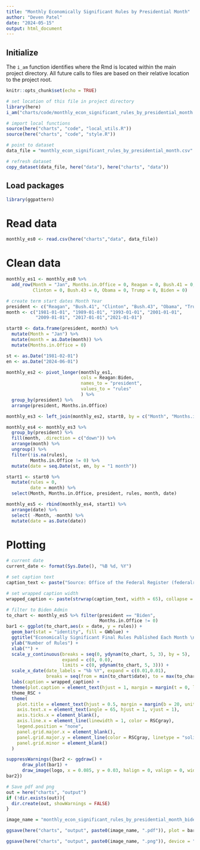 ```yaml
---
title: "Monthly Economically Significant Rules by Presidential Month"
author: "Deven Patel"
date: "2024-05-15"
output: html_document
---
```


## Initialize

The `i_am` function identifies where the Rmd is located within the main project directory. All future calls to files are based on their relative location to the project root.

```r
knitr::opts_chunk$set(echo = TRUE)

# set location of this file in project directory
library(here)
i_am("charts/code/monthly_econ_significant_rules_by_presidential_month.Rmd")

# import local functions
source(here("charts", "code", "local_utils.R"))
source(here("charts", "code", "style.R"))

# point to dataset
data_file = "monthly_econ_significant_rules_by_presidential_month.csv"

# refresh dataset
copy_dataset(data_file, here("data"), here("charts", "data"))

```

## Load packages

```r
library(ggpattern)
```

# Read data

```r
monthly_es0 <- read.csv(here("charts","data", data_file))
```

# Clean data
```r
monthly_es1 <- monthly_es0 %>% 
  add_row(Month = "Jan", Months.in.Office = 0, Reagan = 0, Bush.41 = 0, 
          Clinton = 0, Bush.43 = 0, Obama = 0, Trump = 0, Biden = 0)

# create term start dates Month Year
president <- c("Reagan", "Bush.41", "Clinton", "Bush.43", "Obama", "Trump", "Biden")
month <- c("1981-01-01", "1989-01-01", "1993-01-01", "2001-01-01", 
           "2009-01-01", "2017-01-01","2021-01-01")

start0 <- data.frame(president, month) %>% 
  mutate(Month = "Jan") %>% 
  mutate(month = as.Date(month)) %>% 
  mutate(Months.in.Office = 0)

st <- as.Date("1981-02-01")
en <- as.Date("2024-06-01")

monthly_es2 <- pivot_longer(monthly_es1,
                            cols = Reagan:Biden,
                            names_to = "president",
                            values_to = "rules"
                            ) %>% 
  group_by(president) %>% 
  arrange(president, Months.in.Office)

monthly_es3 <- left_join(monthly_es2, start0, by = c("Month", "Months.in.Office", "president"))

monthly_es4 <- monthly_es3 %>% 
  group_by(president) %>% 
  fill(month, .direction = c("down")) %>% 
  arrange(month) %>% 
  ungroup() %>% 
  filter(!is.na(rules),
         Months.in.Office != 0) %>% 
  mutate(date = seq.Date(st, en, by = "1 month"))

start1 <- start0 %>% 
  mutate(rules = 0,
         date = month) %>% 
  select(Month, Months.in.Office, president, rules, month, date)

monthly_es5 <- rbind(monthly_es4, start1) %>% 
  arrange(date) %>% 
  select( -Month, -month) %>% 
  mutate(date = as.Date(date))

```

# Plotting
```r
# current date
current_date <- format(Sys.Date(), "%B %d, %Y")

# set caption text
caption_text <- paste("Source: Office of the Federal Register (federalregister.gov)\n\nUpdated", current_date)

# set wrapped caption width
wrapped_caption <- paste(strwrap(caption_text, width = 65), collapse = "\n")

# filter to Biden Admin
to_chart <- monthly_es5 %>% filter(president == "Biden",
                                   Months.in.Office != 0)
bar1 <- ggplot(to_chart,aes(x = date, y = rules)) + 
  geom_bar(stat = "identity", fill = GWblue) +
  ggtitle("Economically Significant Final Rules Published Each Month \n under the Biden Administration") +
  ylab("Number of Rules") +
  xlab("") + 
  scale_y_continuous(breaks = seq(0, ydynam(to_chart, 5, 3), by = 5), 
                     expand = c(0, 0.0),
                     limits = c(0, ydynam(to_chart, 5, 3))) +
  scale_x_date(date_labels = "%b %Y", expand = c(0.01,0.01),
               breaks = seq(from = min(to_chart$date), to = max(to_chart$date), by = "3 months")) +
  labs(caption = wrapped_caption) +
  theme(plot.caption = element_text(hjust = 1, margin = margin(t = 0, l = 36, b = 50, unit = "pt"))) +
  theme_RSC +
  theme(
    plot.title = element_text(hjust = 0.5, margin = margin(b = 20, unit = "pt")),
    axis.text.x = element_text(angle = 65, hjust = 1, vjust = 1),
    axis.ticks.x = element_blank(),
    axis.line.x = element_line(linewidth = 1, color = RSCgray),
    legend.position = "none",
    panel.grid.major.x = element_blank(),
    panel.grid.major.y = element_line(color = RSCgray, linetype = "solid"),
    panel.grid.minor = element_blank()
  )

suppressWarnings({bar2 <- ggdraw() +
      draw_plot(bar1) +
      draw_image(logo, x = 0.085, y = 0.03, halign = 0, valign = 0, width = 0.2)
bar2})

```
```r
# Save pdf and png
out = here("charts", "output")
if (!dir.exists(out)){
  dir.create(out, showWarnings = FALSE)
}

image_name = "monthly_econ_significant_rules_by_presidential_month_biden"

ggsave(here("charts", "output", paste0(image_name, ".pdf")), plot = bar2, width = 12, height = 9, dpi = 300)

ggsave(here("charts", "output", paste0(image_name, ".png")), device = "png", plot = bar2, width = 1200, height = 900, units = "px", dpi = 96, bg = "white")

```

